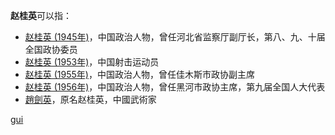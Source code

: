 '''赵桂英'''可以指：
* [[赵桂英_(1945年)|赵桂英 (1945年)]]，中国政治人物，曾任河北省监察厅副厅长，第八、九、十届全国政协委员
* [[赵桂英_(1953年)|赵桂英 (1953年)]]，中国射击运动员
* [[赵桂英_(1955年)|赵桂英 (1955年)]]，中国政治人物，曾任佳木斯市政协副主席
* [[赵桂英_(1956年)|赵桂英 (1956年)]]，中国政治人物，曾任黑河市政协主席，第九届全国人大代表
* [[趙劍英|趙劍英]]，原名赵桂英，中國武術家

{{disambig}}

[[Category:三字赵姓人名消歧义|gui]]